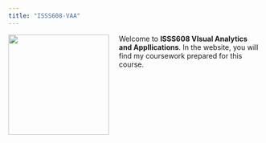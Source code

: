 ```yaml
---
title: "ISSS608-VAA"
---
```


![](download.jpeg){style="float: left; margin-right: 20px;" width="200"}


 
Welcome to **ISSS608 VIsual Analytics and Appllications**. In the website, you will find my coursework prepared for this course.
